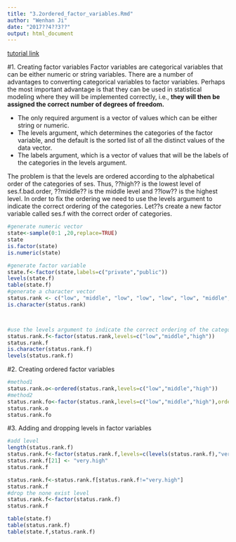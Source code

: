 ```yaml
---
title: "3.2ordered_factor_variables.Rmd"
author: "Wenhan Ji"
date: "2017??4??3??"
output: html_document
---
```


[tutorial link](http://stats.idre.ucla.edu/r/modules/factor-variables/)


#1. Creating factor variables
Factor variables are categorical variables that can be either numeric or string variables. There are a number of advantages to converting categorical variables to factor variables. Perhaps the most important advantage is that they can be used in statistical modeling where they will be implemented correctly, i.e., **they will then be assigned the correct number of degrees of freedom.**

+ The only required argument is a vector of values which can be either string or numeric.
+ The levels argument, which determines the categories of the factor variable, and the default is the sorted list of all the distinct values of the data vector. 
+ The labels argument, which is a vector of values that will be the labels of the categories in the levels argument. 

The problem is that the levels are ordered according to the alphabetical order of the categories of ses. Thus, ??high?? is the lowest level of ses.f.bad.order, ??middle?? is the middle level and ??low?? is the highest level. In order to fix the ordering we need to use the levels argument to indicate the correct ordering of the categories. Let??s create a new factor variable called ses.f with the correct order of categories.
```r
#generate numeric vector
state<-sample(0:1 ,20,replace=TRUE)
state
is.factor(state)
is.numeric(state)

#generate factor variable
state.f<-factor(state,labels=c("private","public"))
levels(state.f)
table(state.f)
#generate a character vector
status.rank <- c("low", "middle", "low", "low", "low", "low", "middle","low", "middle","middle", "middle", "middle", "middle",  "high", "high", "low", "middle","middle", "low", "high")
is.character(status.rank)



#use the levels argument to indicate the correct ordering of the categories
status.rank.f<-factor(status.rank,levels=c("low","middle","high"))
status.rank.f
is.character(status.rank.f)
levels(status.rank.f)

```

#2. Creating ordered factor variables

```r
#method1
status.rank.o<-ordered(status.rank,levels=c("low","middle","high"))
#method2
status.rank.fo<-factor(status.rank,levels=c("low","middle","high"),ordered=TRUE)
status.rank.o
status.rank.fo
```
#3. Adding and dropping levels in factor variables
```r
#add level
length(status.rank.f)
status.rank.f<-factor(status.rank.f,levels=c(levels(status.rank.f),"very.high"))
status.rank.f[21] <- "very.high"
status.rank.f
```
```r
status.rank.f<-status.rank.f[status.rank.f!="very.high"]
status.rank.f
#drop the none exist level
status.rank.f<-factor(status.rank.f)
status.rank.f
```
```r
table(state.f)
table(status.rank.f)
table(state.f,status.rank.f)
```

